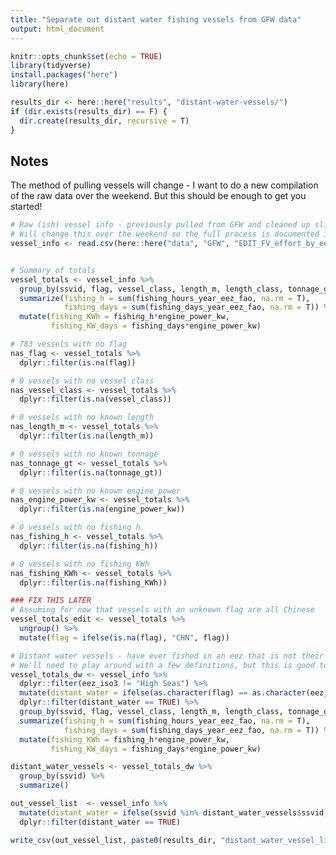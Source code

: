 ```yaml
---
title: "Separate out distant water fishing vessels from GFW data"
output: html_document
---
```


```r
knitr::opts_chunk$set(echo = TRUE)
library(tidyverse)
install.packages("here")
library(here)

results_dir <- here::here("results", "distant-water-vessels/")
if (dir.exists(results_dir) == F) {
  dir.create(results_dir, recursive = T)
}

```

## Notes

The method of pulling vessels will change - I want to do a new compilation of the raw data over the weekend. But this should be enough to get you started! 


```r
# Raw (ish) vessel info - previously pulled from GFW and cleaned up slightly. 
# Will change this over the weekend so the full process is documented in one place
vessel_info <- read.csv(here::here("data", "GFW", "EDIT_FV_effort_by_eez_and_region_2018.csv"))


# Summary of totals
vessel_totals <- vessel_info %>%
  group_by(ssvid, flag, vessel_class, length_m, length_class, tonnage_gt, tonnage_class, engine_power_kw, engine_class, fao_region) %>%
  summarize(fishing_h = sum(fishing_hours_year_eez_fao, na.rm = T),
            fishing_days = sum(fishing_days_year_eez_fao, na.rm = T)) %>%
  mutate(fishing_KWh = fishing_h*engine_power_kw,
         fishing_KW_days = fishing_days*engine_power_kw)

# 783 vessels with no flag
nas_flag <- vessel_totals %>%
  dplyr::filter(is.na(flag))

# 0 vessels with no vessel class
nas_vessel_class <- vessel_totals %>%
  dplyr::filter(is.na(vessel_class))

# 0 vessels with no known length
nas_length_m <- vessel_totals %>%
  dplyr::filter(is.na(length_m))

# 0 vessels with no known tonnage
nas_tonnage_gt <- vessel_totals %>%
  dplyr::filter(is.na(tonnage_gt))

# 0 vessels with no known engine_power
nas_engine_power_kw <- vessel_totals %>%
  dplyr::filter(is.na(engine_power_kw))

# 0 vessels with no fishing h
nas_fishing_h <- vessel_totals %>%
  dplyr::filter(is.na(fishing_h))

# 0 vessels with no fishing KWh
nas_fishing_KWh <- vessel_totals %>%
  dplyr::filter(is.na(fishing_KWh))

### FIX THIS LATER
# Assuming for now that vessels with an unknown flag are all Chinese
vessel_totals_edit <- vessel_totals %>%
  ungroup() %>%
  mutate(flag = ifelse(is.na(flag), "CHN", flag))

```

```r
# Distant water vessels - have ever fished in an eez that is not their own. 
# We'll need to play around with a few definitions, but this is good to start
vessel_totals_dw <- vessel_info %>%
  dplyr::filter(eez_iso3 != "High Seas") %>%
  mutate(distant_water = ifelse(as.character(flag) == as.character(eez_iso3), FALSE, TRUE)) %>%
  dplyr::filter(distant_water == TRUE) %>%
  group_by(ssvid, flag, vessel_class, length_m, length_class, tonnage_gt, tonnage_class, engine_power_kw, engine_class, distant_water) %>%
  summarize(fishing_h = sum(fishing_hours_year_eez_fao, na.rm = T),
            fishing_days = sum(fishing_days_year_eez_fao, na.rm = T)) %>%
  mutate(fishing_KWh = fishing_h*engine_power_kw,
         fishing_KW_days = fishing_days*engine_power_kw) 

distant_water_vessels <- vessel_totals_dw %>%
  group_by(ssvid) %>%
  summarize()

out_vessel_list  <- vessel_info %>%
  mutate(distant_water = ifelse(ssvid %in% distant_water_vessels$ssvid, TRUE, FALSE)) %>%
  dplyr::filter(distant_water == TRUE)

write_csv(out_vessel_list, paste0(results_dir, "distant_water_vessel_list_2018.csv"))
```

